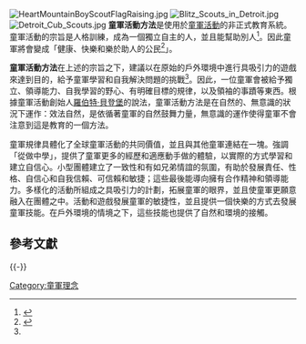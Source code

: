[[Image:HeartMountainBoyScoutFlagRaising.jpg|thumb]]
[[Image:Blitz_Scouts_in_Detroit.jpg|thumb]]
[[Image:Detroit_Cub_Scouts.jpg|thumb]]
'''童軍活動方法'''是使用於[[童軍活動|童軍活動]]的非正式教育系統。童軍活動的宗旨是人格訓練，成為一個獨立自主的人，並且能幫助別人<ref name="Outlook">{{cite book | last = Baden-Powell | first = Robert | authorlink = 羅伯特·貝登堡 | url = http://www.usscouts.org/history/BPoutlook1.asp | title = B.-P's Outlook | nopp = true | page = October, 1913 | access-date = 2009-12-01 | archive-date = 2017-04-03 | archive-url = https://web.archive.org/web/20170403182552/http://www.usscouts.org/history/BPoutlook1.asp | dead-url = no }}</ref>。因此童軍將會變成「健康、快樂和樂於助人的公民<ref name="SfB">{{cite book | last = Baden-Powell | first = Robert | authorlink = 羅伯特·貝登堡 | year = 1926 | title = [[童軍警探|童軍警探]] | page = 331}}</ref>」。

'''童軍活動方法'''在上述的宗旨之下，建議以在原始的戶外環境中進行具吸引力的遊戲來達到目的，給予童軍學習和自我解決問題的挑戰<ref name="Outlook"/>。因此，一位童軍會被給予獨立、領導能力、自我學習的野心、有明確目標的規律，以及領袖的事蹟等東西。根據童軍活動創始人[[羅伯特·貝登堡|羅伯特·貝登堡]]的說法，童軍活動方法是在自然的、無意識的狀況下運作：效法自然，是依循著童軍的自然鼓舞力量，無意識的運作使得童軍不會注意到這是教育的一個方法。

童軍規律具體化了全球童軍活動的共同價值，並且與其他童軍連結在一塊。強調「從做中學」，提供了童軍更多的經歷和適應動手做的體驗，以實際的方式學習和建立自信心。小型團體建立了一致性和有如兄弟情誼的氛圍，有助於發展責任、性格、自信心和自我信賴、可信賴和敏捷；這些最後能導向擁有合作精神和領導能力。多樣化的活動所組成之具吸引力的計劃，拓展童軍的眼界，並且使童軍更願意融入在團體之中。活動和遊戲發展童軍的敏捷性，並且提供一個快樂的方式去發展童軍技能。在戶外環境的情境之下，這些技能也提供了自然和環境的接觸。

== 參考文獻 ==
{{Reflist}}

{{-}}
{{Scouting}}

[[Category:童軍理念|Category:童軍理念]]